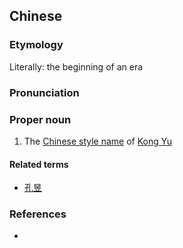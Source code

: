==Chinese==
{{zh-forms}}

===Etymology===
Literally: the beginning of an era

===Pronunciation===
{{zh-pron
|m=Shìyuán
|cat=pn
}}

===Proper noun===
{{zh-proper noun}}

# The [[w:Chinese style name|Chinese style name]] of [[w:Kong Yu|Kong Yu]]

====Related terms====
* [[孔昱]]

===References===
* {{cite-book
|last=Luo
|first=Guanzhong
|authorlink=w:Luo Guanzhong
|coauthors=
|year=
|title=[[s:Romance of the Three Kingdoms/Chapter 6#21|Romance of the Three Kingdoms/Chapter 6]]
|publisher=
|location=
}}